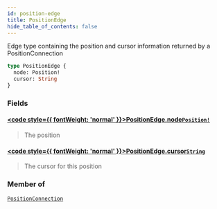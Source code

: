 ```yaml
---
id: position-edge
title: PositionEdge
hide_table_of_contents: false
---
```








Edge type containing the position and cursor information returned by a PositionConnection

```graphql
type PositionEdge {
  node: Position!
  cursor: String
}
```


### Fields

#### [<code style={{ fontWeight: 'normal' }}>PositionEdge.<b>node</b></code>](#)<Bullet />[`Position!`](/mainnet/api/graphql/objects/position) <Badge class="secondary" text="non-null"/> <Badge class="secondary" text="object"/>
> The position
> 

#### [<code style={{ fontWeight: 'normal' }}>PositionEdge.<b>cursor</b></code>](#)<Bullet />[`String`](/mainnet/api/graphql/scalars/string) <Badge class="secondary" text="scalar"/>
> The cursor for this position
> 



### Member of

[`PositionConnection`](/mainnet/api/graphql/objects/position-connection)  <Badge class="secondary" text="object"/>



